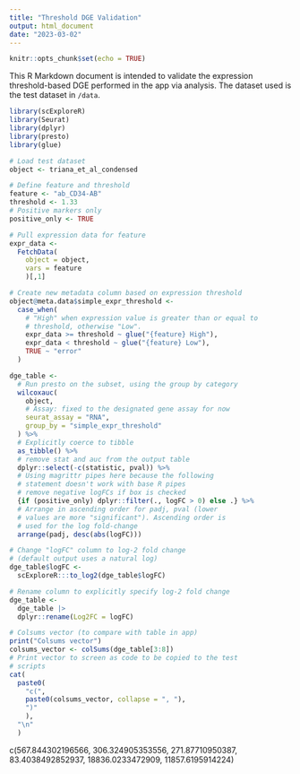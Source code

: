 ```yaml
---
title: "Threshold DGE Validation"
output: html_document
date: "2023-03-02"
---
```


```r
knitr::opts_chunk$set(echo = TRUE)
```

This R Markdown document is intended to validate the expression threshold-based DGE performed in the app via analysis. The dataset used is the test dataset in `/data`.

```r
library(scExploreR)
library(Seurat)
library(dplyr)
library(presto)
library(glue)

# Load test dataset
object <- triana_et_al_condensed

# Define feature and threshold
feature <- "ab_CD34-AB"
threshold <- 1.33
# Positive markers only
positive_only <- TRUE

# Pull expression data for feature
expr_data <- 
  FetchData(
    object = object,
    vars = feature
    )[,1]

# Create new metadata column based on expression threshold
object@meta.data$simple_expr_threshold <-
  case_when(
    # "High" when expression value is greater than or equal to 
    # threshold, otherwise "Low".
    expr_data >= threshold ~ glue("{feature} High"),
    expr_data < threshold ~ glue("{feature} Low"),
    TRUE ~ "error"
  )

dge_table <-
  # Run presto on the subset, using the group by category
  wilcoxauc(
    object, 
    # Assay: fixed to the designated gene assay for now
    seurat_assay = "RNA",
    group_by = "simple_expr_threshold"
  ) %>%
  # Explicitly coerce to tibble
  as_tibble() %>%
  # remove stat and auc from the output table
  dplyr::select(-c(statistic, pval)) %>%
  # Using magrittr pipes here because the following
  # statement doesn't work with base R pipes
  # remove negative logFCs if box is checked
  {if (positive_only) dplyr::filter(., logFC > 0) else .} %>%
  # Arrange in ascending order for padj, pval (lower
  # values are more "significant"). Ascending order is
  # used for the log fold-change
  arrange(padj, desc(abs(logFC)))

# Change "logFC" column to log-2 fold change 
# (default output uses a natural log)
dge_table$logFC <- 
  scExploreR:::to_log2(dge_table$logFC)

# Rename column to explicitly specify log-2 fold change
dge_table <-
  dge_table |>
  dplyr::rename(Log2FC = logFC)

# Colsums vector (to compare with table in app)
print("Colsums vector")
colsums_vector <- colSums(dge_table[3:8])
# Print vector to screen as code to be copied to the test
# scripts
cat(
  paste0(
    "c(", 
    paste0(colsums_vector, collapse = ", "),
    ")"
    ),
  "\n"
  )
```

c(567.844302196566, 306.324905353556, 271.87710950387, 83.4038492852937, 18836.0233472909, 11857.6195914224) 